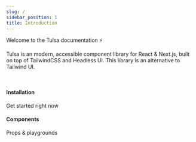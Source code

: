 ```yaml
---
slug: /
sidebar_position: 1
title: Introduction
---
```


Welcome to the Tulsa documentation ⚡️
<br />

Tulsa is an modern, accessible component library for React & Next.js, built on top of TailwindCSS and Headless UI. This library is an alternative to Tailwind UI.

<br />

<div class="container" style={{ padding: 0 }}>
  <div class="row is-multiline">
    <div class="col col--6">
      <Link class="card" to="installation" style={{ height: '100%' }}>
        <div class="card__body">
          <h4>Installation</h4>
          <p>Get started right now</p>
        </div>
      </Link>
    </div>
    <div class="col col--6">
      <Link class="card" to="components/button" style={{ height: '100%' }}>
        <div class="card__body">
          <h4>Components</h4>
          <p>Props & playgrounds</p>
        </div>
      </Link>
    </div>
  </div>
</div>
